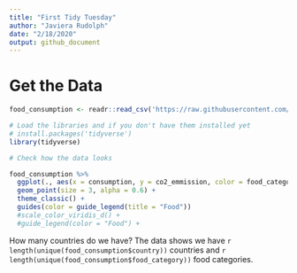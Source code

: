 ```yaml
---
title: "First Tidy Tuesday"
author: "Javiera Rudolph"
date: "2/18/2020"
output: github_document
---
```




# Get the Data
```r

food_consumption <- readr::read_csv('https://raw.githubusercontent.com/rfordatascience/tidytuesday/master/data/2020/2020-02-18/food_consumption.csv')

```




```r
# Load the libraries and if you don't have them installed yet
# install.packages('tidyverse')
library(tidyverse)

```


```r
# Check how the data looks

food_consumption %>%
  ggplot(., aes(x = consumption, y = co2_emmission, color = food_category)) +
  geom_point(size = 3, alpha = 0.6) +
  theme_classic() +
  guides(color = guide_legend(title = "Food"))
  #scale_color_viridis_d() +
  #guide_legend(color = "Food") +

```

How many countries do we have? The data shows we have `r length(unique(food_consumption$country))` countries and `r length(unique(food_consumption$food_category))` food categories.


